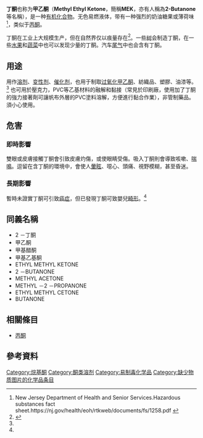 {{Chembox
| Name = 丁酮
| NameEn = Butanone
| ImageFile = Butanone-structure-skeletal.png
| ImageSize = 150px
| ImageName = 丁酮分子的键线式
| ImageFile1 = Butanone-3D-vdW.png
| ImageSize1 = 145px
| ImageName1 = 丁酮分子的空间填充模型
| IUPACName = Butanone
| IUPACNameZh = 丁酮
| SystematicName = 
| OtherNames = 甲乙酮、2-丁酮、甲基乙基酮
| Abbreviations = MEK
|Section1={{Chembox Identifiers
| ChEBI_Ref = {{ebicite|correct|EBI}}
| ChEBI = 28398
| SMILES = O=C(C)CC
| ChEMBL_Ref = {{ebicite|correct|EBI}}
| ChEMBL = 15849
| ChemSpiderID_Ref = {{chemspidercite|correct|chemspider}}
| ChemSpiderID = 6321
| PubChem = 6569
| UNII_Ref = {{fdacite|correct|FDA}}
| UNII = 6PT9KLV9IO
| KEGG_Ref = {{keggcite|correct|kegg}}
| KEGG = C02845
| InChI = 1/C4H8O/c1-3-4(2)5/h3H2,1-2H3
| InChIKey = ZWEHNKRNPOVVGH-UHFFFAOYAW
| SMILES1 = CCC(=O)C
| StdInChI_Ref = {{stdinchicite|correct|chemspider}}
| StdInChI = 1S/C4H8O/c1-3-4(2)5/h3H2,1-2H3
| StdInChIKey_Ref = {{stdinchicite|correct|chemspider}}
| StdInChIKey = ZWEHNKRNPOVVGH-UHFFFAOYSA-N
| CASNo = 78-93-3
| CASNo_Ref = {{cascite|correct|CAS}}
| RTECS = EL6475000
| Gmelin = 25656
| Beilstein = 741880
  }}
|Section2 = {{Chembox Properties
|   Formula = C<sub>4</sub>H<sub>8</sub>O<br />CH<sub>3</sub>(CO)C<sub>2</sub>H<sub>5</sub>
|   MolarMass = 72.11 
|   Appearance = 无色液体
|   Density = 0.8050 g/cm³（液）
|   Solubility = 29 g/100 ml (20 °C)
|   MeltingPt = −86 °C (187 K)
|   BoilingPt = 80 °C (353 K)
|   Viscosity = 0,43 [[泊_(单位)|cP]]，20 °C
  }}
| Section3 = {{Chembox Structure
|   MolShape = 
|   Dipole = 2.76 [[德拜|D]]
  }}
| Section7 = {{Chembox Hazards
| EUHazardSymbol = {{Chembox EUHazardSymbol|Xi|F}}
|   EUClass = 易燃 ('''F''')<br />有刺激性 ('''Xi''')
|   NFPA-H = 1
|   NFPA-F = 3
|   NFPA-R =
|   RPhrases = {{R11}}, {{R36}}, {{R66}}, {{R67}}
|   SPhrases = {{S2}}, {{S9}}, {{S16}}
|   FlashPt = −9 °C
|   Autoignition = 505 °C
  }}
| Section8 = {{Chembox Related
|   Function = [[酮|酮]]
|   OtherFunctn = [[丙酮|丙酮]]、[[3-戊酮|3-戊酮]]、<br />[[3-甲基丁酮|3-甲基丁酮]]
  }}
}}

'''丁酮'''也称为'''甲乙酮'''（'''Methyl Ethyl Ketone'''，簡稱'''MEK'''，亦有人稱為'''2-Butanone '''等名稱），是一种[[有机化合物|有机化合物]]。无色易燃液体，带有一种强烈的奶油糖果或薄荷味<ref name = "n1">New Jersey Department of Health and Senior Services.Hazardous substances fact sheet.https://nj.gov/health/eoh/rtkweb/documents/fs/1258.pdf {{Wayback|url=sheet.https://nj.gov/health/eoh/rtkweb/documents/fs/1258.pdf |date=20220302210258 }} {{en}}</ref>，类似于[[丙酮|丙酮]]。

丁酮在工业上大规模生产，但在自然界仅以痕量存在<ref>{{Cite book|title=Wilhelm Neier, Guenter Strehlke "2-Butanone" in Ullmann's Encyclopedia of Industrial Chemistry, Wiley-VCH, Weinheim, 2002.|first=Ullmann's Encyclopedia of Industrial Chemistry|publisher=Wiley-VCH|year=2002|isbn=9783527329434|location=Weinheim|author=Wilhelm Neier，Guenter Strehlke|first2=|}}</ref>。一些[[树|树]]会制造丁酮，在一些[[水果|水果]]和[[蔬菜|蔬菜]]中也可以发现少量的丁酮。汽车[[尾气|尾气]]中也会含有丁酮。


==用途==
用作[[溶剂|溶剂]]、[[变性剂|变性剂]]、[[催化剂|催化剂]]，也用于制取[[过氧化甲乙酮|过氧化甲乙酮]]、紡織品、塑膠、油漆等。<ref name= "n1"/>
也可用於壓克力，PVC等乙基材料的融解和黏接（常見於印刷廠，使用加了丁酮的強力接著劑可讓帆布外層的PVC塗料溶解，方便進行黏合作業），非管制藥品。須小心使用。
==危害==
===即時影響===
雙眼或皮膚接觸丁酮會引致皮膚灼傷，或使眼睛受傷。吸入丁酮則會導致咳嗽、[[喘鳴|喘鳴]]。逗留在含丁酮的環境中，會使人[[頭暈|暈眩]]、噁心、頭痛、視野模糊，甚至昏迷。
===長期影響===
暫時未證實丁酮可引致[[癌症|癌症]]，但已發現丁酮可致嬰兒[[畸形学|畸形]]。<ref name = "n1"/>


==同義名稱==
*2 －丁酮
*甲乙酮
*甲基醋酮
*甲基乙基酮
*ETHYL METHYL KETONE
*2 －BUTANONE
*METHYL ACETONE
*METHYL －2 －PROPANONE
*ETHYL METHYL CETONE
*BUTANONE

== 相關條目 ==
*[[丙酮|丙酮]]
== 參考資料==
{{reflist}}
{{Authority control}}
[[Category:烷基酮|Category:烷基酮]]
[[Category:酮类溶剂|Category:酮类溶剂]]
[[Category:易制毒化学品|Category:易制毒化学品]]
[[Category:缺少物质图片的化学品条目|Category:缺少物质图片的化学品条目]]
